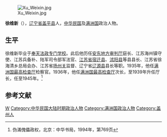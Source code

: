 [[File:Xu_Weixin.jpg|thumb]]

'''徐维新'''（{{bd|1886年||?|}}），[[辽宁省|辽宁省]][[盖平县|盖平县]]人，[[中华民国|中华民国]]及[[满洲国|满洲国]]政治人物。

==生平==
徐维新毕业于[[奉天法政专门学校|奉天法政专门学校]]。此后他历任[[安东地方审判厅|安东地方审判厅]]庭长、江苏海州镇守使、江苏兵备补、陆军司令部军法官、[[江苏省|江苏省]][[宿迁县|宿迁县]]、[[沭阳县|沭阳县]]等县县长、江苏省徐海清乡总局会办、江苏省[[扬州关|扬州关]]监督、辽宁省[[辽源县|辽源县]]县长等职。1935年，他任[[满洲国最高检查厅|满洲国最高检查厅]]检察官。1936年，他任[[满洲国最高检查厅|满洲国最高检查厅]]次长，至1939年升任厅长，任至1945年。<ref>伪滿傀儡政权，北京：中华书局，1994年，第769页</ref>

==参考文献==
{{reflist}}

{{政治人物小作品}}
{{DEFAULTSORT:Xu徐}}
[[Category:徐姓|W]]
[[Category:中华民国大陆时期政治人物|Category:中华民国大陆时期政治人物]]
[[Category:满洲国政治人物|Category:满洲国政治人物]]
[[Category:盖州人|Category:盖州人]]